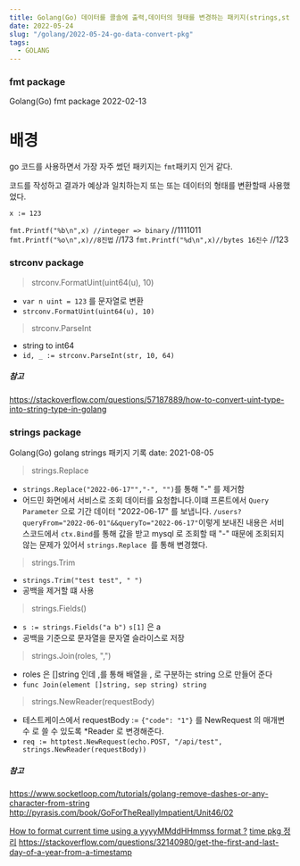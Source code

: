 ```yaml
---
title: Golang(Go) 데이터를 콜솔에 출력,데이터의 형태를 변경하는 패키지(strings,strconv,fmt)
date: 2022-05-24
slug: "/golang/2022-05-24-go-data-convert-pkg"
tags:
  - GOLANG
---
```


### fmt package

Golang(Go) fmt package 2022-02-13
# 배경
go 코드를 사용하면서
가장 자주 썼던 패키지는 `fmt`패키지 인거 같다.

코드를 작성하고 결과가 예상과 일치하는지 또는
또는 데이터의 형태를 변환할때 사용했었다.

`x := 123`

`fmt.Printf("%b\n",x) //integer => binary`
//1111011
`fmt.Printf("%o\n",x)//8진법`
//173
`fmt.Printf("%d\n",x)//bytes 16진수`
//123


### strconv package

>  strconv.FormatUint(uint64(u), 10)

- `var n uint = 123` 를 문자열로 변환
- `strconv.FormatUint(uint64(u), 10)`

>  strconv.ParseInt

- string to int64
- `id, _ := strconv.ParseInt(str, 10, 64)`

##### 참고
https://stackoverflow.com/questions/57187889/how-to-convert-uint-type-into-string-type-in-golang


### strings package
Golang(Go) golang strings 패키지 기록
date: 2021-08-05

> strings.Replace

- `strings.Replace("2022-06-17"","-", "")`를 통해 "-" 를 제거함
- 어드민 화면에서 서비스로 조회 데이터를 요청합니다.이떄 프론트에서 `Query Parameter` 으로 기간 데이터 "2022-06-17" 를 보냅니다.
`/users?queryFrom="2022-06-01"&&queryTo="2022-06-17"`이렇게 보내진 내용은 서비스코드에서 `ctx.Bind`를 통해 값을 받고
mysql 로 조회할 때 "-" 때문에 조회되지 않는 문제가 있어서 `strings.Replace `를 통해 변경했다.

> strings.Trim

- `strings.Trim("test test", " ")`
- 공백을 제거할 떄 사용

> strings.Fields()

- `s := strings.Fields("a b")` `s[1]` 은 a
- 공백을 기준으로 문자열을 문자열 슬라이스로 저장

> strings.Join(roles, ",")

- roles 은 []string 인데 ,를 통해 배열을 , 로 구분하는 string 으로 만들어 준다
- `func Join(element []string, sep string) string `

> strings.NewReader(requestBody)

- 테스트케이스에서 requestBody := `{"code": "1"}` 를 NewRequest 의 매개변수 로 쓸  수 있도록  *Reader 로  변경해준다.
- `req := httptest.NewRequest(echo.POST, "/api/test", strings.NewReader(requestBody))`

##### 참고
https://www.socketloop.com/tutorials/golang-remove-dashes-or-any-character-from-string
http://pyrasis.com/book/GoForTheReallyImpatient/Unit46/02




[How to format current time using a yyyyMMddHHmmss format ?](https://stackoverflow.com/questions/20234104/how-to-format-current-time-using-a-yyyy/dhhmmss-format)
[time pkg 정리](https://jeonghwan-kim.github.io/dev/2019/01/14/go-time.html)
https://stackoverflow.com/questions/32140980/get-the-first-and-last-day-of-a-year-from-a-timestamp